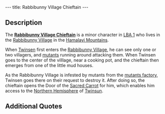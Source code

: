 ---
title: Rabbibunny Village Chieftain
---

{{twinsunica import}}{{Infobox Character
 |image=Chieftain.JPG
 |race=rabbibunny
 |gender=male
 |size=average
 |age=Adult
 |magical=
 |lba1=aye
 |lba2=
 |alignment=
 |occupation=
 |requires=
 |amount=
 |fam1=
 |fam2=
 |planet=
 |island=
 |building=
}}
{{Quote
 |quote=Noble stranger, we will open the Door of the Sacred Carrot for you if you sabotage the mutant factory, from where the monsters that infest this hemisphere emerge. This door leads to the shore, and from there you can access all of this part of the planet..
 |character=Rabbibunny Village Chieftain}}

==Description==

The '''[[Rabbibunny Village Chieftain]]''' is a minor character in [[LBA 1]] who lives in the [[Rabbibunny Village]] in the [[Hamalayi Mountains]].

When [[Twinsen]] first enters the [[Rabbibunny Village]], he can see only one or two villagers, and [[mutants]] running around attacking them. When Twinsen goes to the center of the villlage, near a cooking pot, and the chieftain then emerges from one of the little mud houses.

As the Rabbibunny Village is infested by mutants from the [[mutants factory]], Twinsen goes there on their request to destroy it. After doing so, the chieftain opens the Door of the [[Sacred Carrot]] for him, which enables him access to the [[Northern Hemisphere]] of [[Twinsun]].

==Additional Quotes==
{{Quote
 |quote=Hey, you, don't touch our kitchen!
 |character=Rabbibunny Village Chieftain}}
{{Quote
 |quote=Hey, you! Don't touch our k... oh, it's you! Good work, you have disabled the mutant factory! No more new monsters are being produced. By the way, what is your name, brave stranger?
 |character=Rabbibunny Village Chieftain}}
{{Quote
 |quote=New monsters are still coming to the village: the factory has not been completely disabled!
 |character=Rabbibunny Village Chieftain}}
{{Quote
 |quote=And now, brave stranger Twinsen, follow me to the Door of the Sacred Carrot.
 |character=Rabbibunny Village Chieftain}}
{{Quote
 |quote=Carrot, open up!
 |character=Rabbibunny Village Chieftain}}
{{Quote
 |quote=Thank you for saving this village, brave stranger Twinsen.
 |character=Rabbibunny Village Chieftain}}

<!-- remove these category links when they're all automated by categorizers...
[[Category:Rabbibunnies]]
[[Category:Average characters]]
[[Category:Male characters]]
[[Category:Adult characters]]
[[Category:Hamalayi Mountains inhabitants]] -->